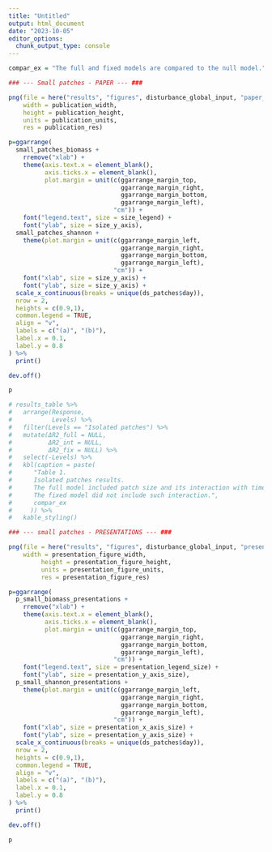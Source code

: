 ```yaml
---
title: "Untitled"
output: html_document
date: "2023-10-05"
editor_options: 
  chunk_output_type: console
---
```


```r
compar_ex = "The full and fixed models are compared to the null model."
```

```r
### --- Small patches - PAPER --- ###

png(file = here("results", "figures", disturbance_global_input, "paper_small_patches.png"),
    width = publication_width,
    height = publication_height,
    units = publication_units,
    res = publication_res)

p=ggarrange(
  small_patches_biomass +
    rremove("xlab") +
    theme(axis.text.x = element_blank(),
          axis.ticks.x = element_blank(),
          plot.margin = unit(c(ggarrange_margin_top,
                               ggarrange_margin_right,
                               ggarrange_margin_bottom,
                               ggarrange_margin_left), 
                             "cm")) +
    font("legend.text", size = size_legend) +
    font("ylab", size = size_y_axis), 
  small_patches_shannon +
    theme(plot.margin = unit(c(ggarrange_margin_left,
                               ggarrange_margin_right,
                               ggarrange_margin_bottom,
                               ggarrange_margin_left), 
                             "cm")) + 
    font("xlab", size = size_y_axis) + 
    font("ylab", size = size_y_axis) +
  scale_x_continuous(breaks = unique(ds_patches$day)),
  nrow = 2,
  heights = c(0.9,1),
  common.legend = TRUE,
  align = "v",
  labels = c("(a)", "(b)"),
  label.x = 0.1,
  label.y = 0.8
) %>%
  print()

dev.off()

p
```

```r
# results_table %>%
#   arrange(Response, 
#           Levels) %>%
#   filter(Levels == "Isolated patches") %>%
#   mutate(ΔR2_full = NULL,
#          ΔR2_int = NULL,
#          ΔR2_fix = NULL) %>%
#   select(-Levels) %>%
#   kbl(caption = paste(
#      "Table 1. 
#      Isolated patches results. 
#      The full model included patch size and its interaction with time. 
#      The fixed model did not include such interaction.", 
#      compar_ex
#     )) %>%
#   kable_styling()
```

```r
### --- small patches - PRESENTATIONS --- ###

png(file = here("results", "figures", disturbance_global_input, "presentation_small_patches.png"),
    width = presentation_figure_width, 
         height = presentation_figure_height, 
         units = presentation_figure_units, 
         res = presentation_figure_res)

p=ggarrange(
  p_small_biomass_presentations +
    rremove("xlab") +
    theme(axis.text.x = element_blank(),
          axis.ticks.x = element_blank(),
          plot.margin = unit(c(ggarrange_margin_top,
                               ggarrange_margin_right,
                               ggarrange_margin_bottom,
                               ggarrange_margin_left), 
                             "cm")) +
    font("legend.text", size = presentation_legend_size) +
    font("ylab", size = presentation_y_axis_size), 
  p_small_shannon_presentations +
    theme(plot.margin = unit(c(ggarrange_margin_left,
                               ggarrange_margin_right,
                               ggarrange_margin_bottom,
                               ggarrange_margin_left), 
                             "cm")) + 
    font("xlab", size = presentation_x_axis_size) + 
    font("ylab", size = presentation_y_axis_size) +
  scale_x_continuous(breaks = unique(ds_patches$day)),
  nrow = 2,
  heights = c(0.9,1),
  common.legend = TRUE,
  align = "v",
  labels = c("(a)", "(b)"),
  label.x = 0.1,
  label.y = 0.8
) %>%
  print()

dev.off()

p
```